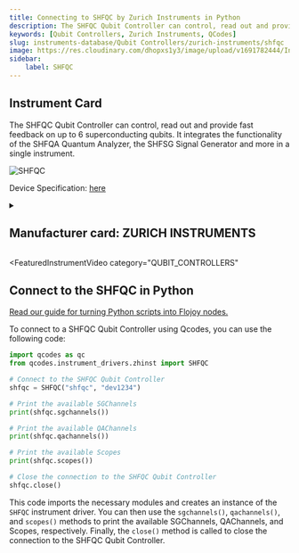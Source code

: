 ```yaml
---
title: Connecting to SHFQC by Zurich Instruments in Python
description: The SHFQC Qubit Controller can control, read out and provide fast feedback on up to 6 superconducting qubits. It integrates the functionality of the SHFQA Quantum Analyzer, the SHFSG Signal Generator and more in a single instrument.
keywords: [Qubit Controllers, Zurich Instruments, QCodes] 
slug: instruments-database/Qubit Controllers/zurich-instruments/shfqc 
image: https://res.cloudinary.com/dhopxs1y3/image/upload/v1691782444/Instruments/Qubit%20Controller/SHFQC/SHFQC.webp
sidebar:
    label: SHFQC 
---
```



## Instrument Card

The SHFQC Qubit Controller can control, read out and provide fast feedback on up to 6 superconducting qubits. It integrates the functionality of the SHFQA Quantum Analyzer, the SHFSG Signal Generator and more in a single instrument. 

![SHFQC](https://res.cloudinary.com/dhopxs1y3/image/upload/v1691782444/Instruments/Qubit%20Controller/SHFQC/SHFQC.webp)

Device Specification: [here](https://docs.zhinst.com/pdf/ziSHFQC_UserManual.pdf)

<details style={{ marginTop: "15px"}}>
<summary><h2 style={{display:'inline'}}>Manufacturer card: ZURICH INSTRUMENTS</h2></summary>

![ZURICH INSTRUMENTS](https://res.cloudinary.com/dhopxs1y3/image/upload/v1692806207/Instruments/Vendor%20Logos/Zurich_Instruments.png)

Zurich Instruments Ltd. is a privately owned company developing and selling advanced test and measurement instruments equipped with software for dynamic signal analysis.

- Headquarters: Switzerland
- Yearly Revenue (millions, USD): 38
- Vendor Website: [here](https://www.zhinst.com/americas/en)

</details>


<FeaturedInstrumentVideo
  category="QUBIT_CONTROLLERS"
></FeaturedInstrumentVideo>

## Connect to the SHFQC in Python

[Read our guide for turning Python scripts into Flojoy nodes.](https://docs.flojoy.ai/contribution/blocks/custom-flojoy-block/)



<Tabs>
<TabItem value="Flojoy" label="Flojoy" className="flojoy-instrument-tabs">

<SectionsCard category="QUBIT_CONTROLLERS" manufacturer="Zurich Instruments"></SectionsCard>

</TabItem>
<TabItem value="QCodes" label="QCodes">

To connect to a SHFQC Qubit Controller using Qcodes, you can use the following code:

```python
import qcodes as qc
from qcodes.instrument_drivers.zhinst import SHFQC

# Connect to the SHFQC Qubit Controller
shfqc = SHFQC("shfqc", "dev1234")

# Print the available SGChannels
print(shfqc.sgchannels())

# Print the available QAChannels
print(shfqc.qachannels())

# Print the available Scopes
print(shfqc.scopes())

# Close the connection to the SHFQC Qubit Controller
shfqc.close()
```

This code imports the necessary modules and creates an instance of the `SHFQC` instrument driver. You can then use the `sgchannels()`, `qachannels()`, and `scopes()` methods to print the available SGChannels, QAChannels, and Scopes, respectively. Finally, the `close()` method is called to close the connection to the SHFQC Qubit Controller.

</TabItem>
</Tabs>